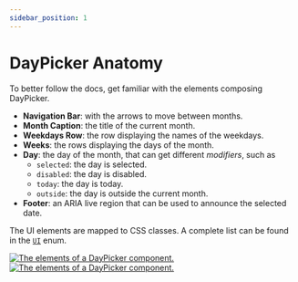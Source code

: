 ```yaml
---
sidebar_position: 1
---
```


# DayPicker Anatomy

To better follow the docs, get familiar with the elements composing DayPicker.

- **Navigation Bar**: with the arrows to move between months.
- **Month Caption**: the title of the current month.
- **Weekdays Row**: the row displaying the names of the weekdays.
- **Weeks**: the rows displaying the days of the month.
- **Day**: the day of the month, that can get different _modifiers_, such as
  - `selected`: the day is selected.
  - `disabled`: the day is disabled.
  - `today`: the day is today.
  - `outside`: the day is outside the current month.
- **Footer**: an ARIA live region that can be used to announce the selected date.

The UI elements are mapped to CSS classes. A complete list can be found in the [`UI`](../api//enumerations/UI.md) enum.

<BrowserWindow>
  <div style={{ overflow: "auto" }}>
    <a href="/img/anatomy-light.png">
      <img
        style={{
          maxWidth: 600,
          width: "100%",
          margin: "2em auto",
          display: "block"
        }}
        alt="The elements of a DayPicker component."
        src="/img/anatomy-light.png#gh-light-mode-only"
      />
    </a>
    <a href="/img/anatomy-dark.png">
      <img
        style={{
          maxWidth: 600,
          width: "100%",
          margin: "2em auto",
          display: "block"
        }}
        alt="The elements of a DayPicker component."
        src="/img/anatomy-dark.png#gh-dark-mode-only"
      />
    </a>
  </div>
</BrowserWindow>
